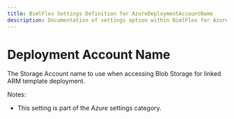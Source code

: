 ```yaml
---
title: BimlFlex Settings Definition for AzureDeploymentAccountName
description: Documentation of settings option within BimlFlex for AzureDeploymentAccountName
---
```

<head>
  <meta name="varigenceProduct" content="BimlFlex"></meta>
  <meta name="varigenceArticleType" content="Reference"></meta>
</head>

# Deployment Account Name

The Storage Account name to use when accessing Blob Storage for linked ARM template deployment.

Notes:

* This setting is part of the *Azure* settings category.


